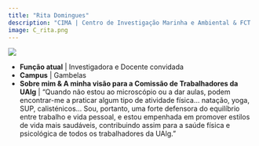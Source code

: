 ```yaml
---
title: "Rita Domingues"
description: "CIMA | Centro de Investigação Marinha e Ambiental & FCT | Faculdade de Ciências e Tecnologia"
image: C_rita.png
---
```


![](C_rita.png)   

-   **Função atual** | Investigadora e Docente convidada
-   **Campus** | Gambelas
-   **Sobre mim & A minha visão para a Comissão de Trabalhadores da UAlg** |  "Quando não estou ao microscópio ou a dar aulas, podem encontrar-me a praticar algum tipo de atividade física... natação, yoga, SUP, calisténicos... Sou, portanto, uma forte defensora do equilíbrio entre trabalho e vida pessoal, e estou empenhada em promover estilos de vida mais saudáveis, contribuindo assim para a saúde física e psicológica de todos os trabalhadores da UAlg."

